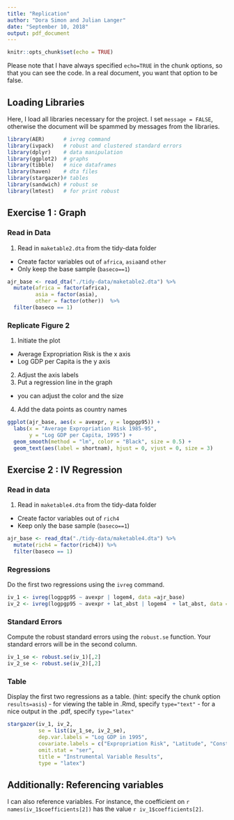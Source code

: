 ```yaml
---
title: "Replication"
author: "Dora Simon and Julian Langer"
date: "September 10, 2018"
output: pdf_document
---
```


```r
knitr::opts_chunk$set(echo = TRUE)
```


Please note that I have always specified `echo=TRUE` in the chunk options, so that you can see the code. In a real document, you want that option to be false.



## Loading Libraries

Here, I load all libraries necessary for the project. I set `message = FALSE`, otherwise the document will be spammed by messages from the libraries.

```r
library(AER)      # ivreg command
library(ivpack)   # robust and clustered standard errors
library(dplyr)    # data manipulation
library(ggplot2)  # graphs
library(tibble)   # nice dataframes
library(haven)    # dta files
library(stargazer)# tables
library(sandwich) # robust se
library(lmtest)   # for print robust
```

## Exercise 1 : Graph

### Read in Data

1. Read in `maketable2.dta` from the tidy-data folder
  - Create factor variables out of `africa`, `asia`and `other`
  - Only keep the base sample (`baseco==1`)
  
```r
ajr_base <- read_dta("./tidy-data/maketable2.dta") %>% 
  mutate(africa = factor(africa),
         asia = factor(asia),
         other = factor(other))  %>% 
  filter(baseco == 1) 

```  
  

### Replicate Figure 2

1. Initiate the plot
  - Average Expropriation Risk is the x axis
  - Log GDP per Capita is the y axis
2. Adjust the axis labels
3. Put a regression line in the graph
  - you can adjust the color and the size
4. Add the data points as country names
  
```r
ggplot(ajr_base, aes(x = avexpr, y = logpgp95)) + 
  labs(x = "Average Expropriation Risk 1985-95",
       y = "Log GDP per Capita, 1995") +
  geom_smooth(method = "lm", color = "Black", size = 0.5) + 
  geom_text(aes(label = shortnam), hjust = 0, vjust = 0, size = 3) 
```


## Exercise 2 : IV Regression

### Read in data

1. Read in `maketable4.dta` from the tidy-data folder
  - Create factor variables out of `rich4`
  - Keep only the base sample (`baseco==1`)
  
```r
ajr_base <- read_dta("./tidy-data/maketable4.dta") %>% 
  mutate(rich4 = factor(rich4)) %>% 
  filter(baseco == 1)
``` 

### Regressions

Do the first two regressions using the `ivreg` command.

```r
iv_1 <- ivreg(logpgp95 ~ avexpr | logem4, data =ajr_base)
iv_2 <- ivreg(logpgp95 ~ avexpr + lat_abst | logem4  + lat_abst, data =ajr_base)

```

### Standard Errors


Compute the robust standard errors using the `robust.se` function. Your standard errors will be in the second column.


```r
iv_1_se <- robust.se(iv_1)[,2]
iv_2_se <- robust.se(iv_2)[,2]
```


### Table

Display the first two regressions as a table. (hint: specify the chunk option `results=asis`)
  - for viewing the table in .Rmd, specify `type="text"`
  - for a nice output in the .pdf, specify `type="latex"`

```r
stargazer(iv_1, iv_2,  
          se = list(iv_1_se, iv_2_se),
          dep.var.labels = "Log GDP in 1995",
          covariate.labels = c("Expropriation Risk", "Latitude", "Constant"),
          omit.stat = "ser",
          title = "Instrumental Variable Results", 
          type = "latex")
```  

<!-- This is a comment in the normal text -->

\newpage

## Additionally: Referencing variables

I can also reference variables. For instance, the coefficient on `r names(iv_1$coefficients[2])` has the value `r iv_1$coefficients[2]`.





















